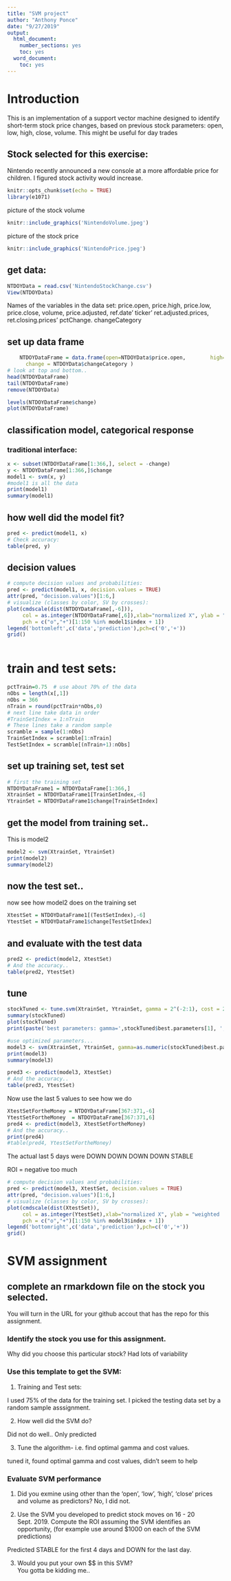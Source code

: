 ---
title: "SVM project"
author: "Anthony Ponce"
date: "9/27/2019"
output:
  html_document:
    number_sections: yes
    toc: yes
  word_document:
    toc: yes
---

# Introduction
This is an implementation of a support vector machine designed to identify short-term stock price changes, based on previous stock parameters: open, low, high, close, volume. This might be useful for day trades

## Stock selected for this exercise:

Nintendo recently announced a new console at a more affordable price for children. I figured stock activity would increase.

```{r setup, echo=FALSE, include=FALSE}
knitr::opts_chunk$set(echo = TRUE)
library(e1071)
```

picture of the stock volume

```{r echo=FALSE, out.width='100%'}
knitr::include_graphics('NintendoVolume.jpeg')
```

picture of the stock price

```{r echo=FALSE, out.width='100%'}
knitr::include_graphics('NintendoPrice.jpeg')
```

## get data:

```{r}
NTDOYData = read.csv('NintendoStockChange.csv')
View(NTDOYData)
```

Names of the variables in the data set: 
price.open,	price.high,	price.low,	price.close,	volume,	price.adjusted,	ref.date'	ticker'	ret.adjusted.prices,	ret.closing.prices'	pctChange.	changeCategory	


## set up data frame
```{r}
    NTDOYDataFrame = data.frame(open=NTDOYData$price.open,        high=NTDOYData$price.high,  low=NTDOYData$price.low, close=NTDOYData$price.close,volume= NTDOYData$volume/10000, 
      change = NTDOYData$changeCategory )
# look at top and bottom..
head(NTDOYDataFrame)
tail(NTDOYDataFrame)
remove(NTDOYData)
```

```{r}
levels(NTDOYDataFrame$change)
plot(NTDOYDataFrame)
```


## classification model, categorical response

### traditional interface:
```{r}
x <- subset(NTDOYDataFrame[1:366,], select = -change)
y <- NTDOYDataFrame[1:366,]$change
model1 <- svm(x, y) 
#model1 is all the data
print(model1)
summary(model1)
```



## how well did the model fit?

```{r}
pred <- predict(model1, x)
# Check accuracy:
table(pred, y)
```

## decision values

```{r}
# compute decision values and probabilities:
pred <- predict(model1, x, decision.values = TRUE)
attr(pred, "decision.values")[1:6,]
# visualize (classes by color, SV by crosses):
plot(cmdscale(dist(NTDOYDataFrame[,-6])),
     col = as.integer(NTDOYDataFrame[,6]),xlab="normalized X", ylab = "weitghted change",
     pch = c("o","+")[1:150 %in% model1$index + 1])
legend('bottomleft',c('data','prediction'),pch=c('0','+'))
grid()
     
```


# train and test sets:

```{r}
pctTrain=0.75  # use about 70% of the data
nObs = length(x[,1])
nObs = 366
nTrain = round(pctTrain*nObs,0)
# next line take data in order
#TrainSetIndex = 1:nTrain
# These lines take a random sample
scramble = sample(1:nObs)
TrainSetIndex = scramble[1:nTrain]
TestSetIndex = scramble[(nTrain+1):nObs]
```

## set up training set, test set

```{r}
# first the training set
NTDOYDataFrame1 = NTDOYDataFrame[1:366,]
XtrainSet = NTDOYDataFrame1[TrainSetIndex,-6]
YtrainSet = NTDOYDataFrame1$change[TrainSetIndex]
```

## get the model from training set.. 
This is model2

```{r}
model2 <- svm(XtrainSet, YtrainSet) 
print(model2)
summary(model2)
```

## now the test set.. 
now see how model2 does on the training set

```{r}
XtestSet = NTDOYDataFrame1[(TestSetIndex),-6]
YtestSet = NTDOYDataFrame1$change[TestSetIndex]
```

## and evaluate with the test data

```{r}
pred2 <- predict(model2, XtestSet)
# And the accuracy..
table(pred2, YtestSet)
```

## tune

```{r}
stockTuned <- tune.svm(XtrainSet, YtrainSet, gamma = 2^(-2:1), cost = 2^(1:4))
summary(stockTuned)
plot(stockTuned)
print(paste('best parameters: gamma=',stockTuned$best.parameters[1], ', cost=', stockTuned$best.parameters[2]))
```

```{r}
#use optimized parameters... 
model3 <- svm(XtrainSet, YtrainSet, gamma=as.numeric(stockTuned$best.parameters[1]), cost=as.numeric(stockTuned$best.parameters[2] )) 
print(model3)
summary(model3)
```

```{r}
pred3 <- predict(model3, XtestSet)
# And the accuracy..
table(pred3, YtestSet)
```

Now use the last 5 values to see how we do

```{r}
XtestSetFortheMoney = NTDOYDataFrame[367:371,-6]
YtestSetFortheMoney  = NTDOYDataFrame[367:371,6]
pred4 <- predict(model3, XtestSetFortheMoney)
# And the accuracy..
print(pred4)
#table(pred4, YtestSetFortheMoney)
```

The actual last 5 days were DOWN DOWN DOWN DOWN STABLE

ROI = negative too much




```{r}
# compute decision values and probabilities:
pred <- predict(model3, XtestSet, decision.values = TRUE)
attr(pred, "decision.values")[1:6,]
# visualize (classes by color, SV by crosses):
plot(cmdscale(dist(XtestSet)),
     col = as.integer(YtestSet),xlab="normalized X", ylab = "weighted  change",
     pch = c("o","+")[1:150 %in% model3$index + 1])
legend('bottomright',c('data','prediction'),pch=c('0','+'))
grid()
```




# SVM assignment

## complete an rmarkdown file on the stock you selected.   
  You will turn in the URL for your github accout that has the repo for this assignment.

### Identify the stock you use for this assignment.  
  Why did you choose this particular stock?  Had lots of variability 

<!--   Include in your final report a graph of the stock closing price over the period 20 Jan 2018 to 13 Sept 2019.  Include the .csv file in your repo for the stock you selected.  !-->

### Use this template to get the SVM:  

  1. Training and Test sets:    
<!--    What percent of the stock data did you use for the training set?  How did you select the training set size?  
    Did you select the training set to be the chronological first data observations, and the test set to be the following observations, or did you choose to randomly sample the stock data to get the training set and use the remaining observations for the test set?  Justification for your choice? !-->  

I used 75% of the data for the training set.
I picked the testing data set by a random sample asssignment.    
    
  2. How well did the SVM do?  
<!-- show the table of predicted vs truth for the whole data set, and then the same table for predicted vs actual results for just the test set.  !-->

Did not do well.. Only predicted 

  3. Tune the algorithm- i.e. find optimal gamma and cost values.  <!--Use these valuse to recompute the table of predicted vs actual results for the test set. !-->
  
  tuned it, found optimal gamma and cost values, didn't seem to help
  

### Evaluate SVM performance     

  1. Did you exmine using other than the 'open', 'low', 'high', 'close' prices and volume as predictors? 
No, I did not.  
  
  
  2. Use the SVM you developed to predict stock moves on 16 - 20 Sept. 2019.  Compute the ROI assuming the SVM identifies an opportunity, (for example use around $1000 on each of the SVM predictions)
<!-- There are 5 days available for prediction; if the daily prediction was 'U' buy the stock, then cash out when/if price increases within 5 days. If the daily predictions is 'D', sell the shock short and cash out within 5 days.  If the prediction is E, no investment.  Include your ROI results !-->  

Predicted STABLE for the first 4 days and DOWN for the last day.
  
  3.  Would you put your own $$ in this SVM?  
  You gotta be kidding me.. 